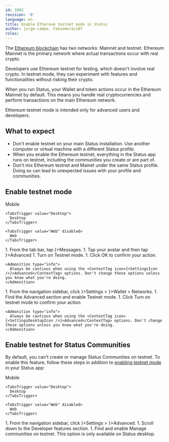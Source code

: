 ```yaml
---
id: 1082
revision: '0'
language: en
title: Enable Ethereum testnet mode in Status
author: jorge-campo, Fabiomorais87
roles:
---
```


The [Ethereum blockchain](../getting-started/about-the-ethereum-blockchain.mdx) has two networks: Mainnet and testnet. Ethereum Mainnet is the primary network where actual transactions occur with real crypto.

Developers use Ethereum testnet for testing, which doesn't involve real crypto. In testnet mode, they can experiment with features and functionalities without risking their crypto.

When you run Status, your Wallet and token actions occur in the Ethereum Mainnet by default. This means you handle real cryptocurrencies and perform transactions on the main Ethereum network.

<Admonition type="caution">
  Ethereum testnet mode is intended only for advanced users and developers.
</Admonition>

## What to expect

- Don't enable testnet on your main Status installation. Use another computer or virtual machine with a different Status profile.
- When you enable the Ethereum testnet, everything in the Status app runs on testnet, including the communities you create or are part of.
- Don't mix Ethereum testnet and Mainet under the same Status profile. Doing so can lead to unexpected issues with your profile and communities.

## Enable testnet mode

<Tabs defaultValue="Mobile">
  <TabsList size={32}>
    <TabsTrigger value="Mobile">
      Mobile
    </TabsTrigger>

    <TabsTrigger value="Desktop">
      Desktop
    </TabsTrigger>

    <TabsTrigger value="Web" disabled>
      Web
    </TabsTrigger>
  </TabsList>

  <TabsContent value="Mobile">
    1. From the tab bar, tap <ContextTag icon={<MessengerIcon />}>Messages</ContextTag>.
    1. Tap your avatar and then tap <ContextTag icon={<SettingsIcon />}>Advanced</ContextTag>
    1. Turn on <ContextTag>Testnet mode</ContextTag>.
    1. Click <ContextTag>OK</ContextTag> to confirm your action.

    <Admonition type="info">
      Always be cautious when using the <ContextTag icon={<SettingsIcon />}>Advanced</ContextTag> options. Don't change these options unless you know what you're doing.
    </Admonition>
  </TabsContent>

  <TabsContent value="Desktop">
    1. From the navigation sidebar, click <ContextTag icon={<SettingsDesktopIcon />}>Settings</ContextTag> > <ContextTag icon={<WalletIcon />}>Wallet</ContextTag> > <ContextTag>Networks</ContextTag>.
    1. Find the <ContextTag>Advanced</ContextTag> section and enable <ContextTag>Testnet mode</ContextTag>.
    1. Click <ContextTag>Turn on testnet mode</ContextTag> to confirm your action.

    <Admonition type="info">
      Always be cautious when using the <ContextTag icon={<SettingsDesktopIcon />}>Advanced</ContextTag> options. Don't change these options unless you know what you're doing.
    </Admonition>
  </TabsContent>
</Tabs>

## Enable testnet for Status Communities

By default, you can't create or manage Status Communities on testnet. To enable this feature, follow these steps in addition to [enabling testnet mode](#enable-testnet-mode) in your Status app:

<Tabs defaultValue="Desktop">
  <TabsList size={32}>
    <TabsTrigger value="Mobile" disabled>
      Mobile
    </TabsTrigger>

    <TabsTrigger value="Desktop">
      Desktop
    </TabsTrigger>

    <TabsTrigger value="Web" disabled>
      Web
    </TabsTrigger>
  </TabsList>

  <TabsContent value="Desktop">
    1. From the navigation sidebar, click <ContextTag icon={<SettingsDesktopIcon />}>Settings</ContextTag> > <ContextTag icon={<SettingsDesktopIcon />}>Advanced</ContextTag>.
    1. Scroll down to the <ContextTag>Developer features</ContextTag> section.
    1. Find and enable <ContextTag>Manage communities on testnet</ContextTag>.
  </TabsContent>
</Tabs>

<Admonition type="info">
  This option is only available on Status desktop.
</Admonition>
